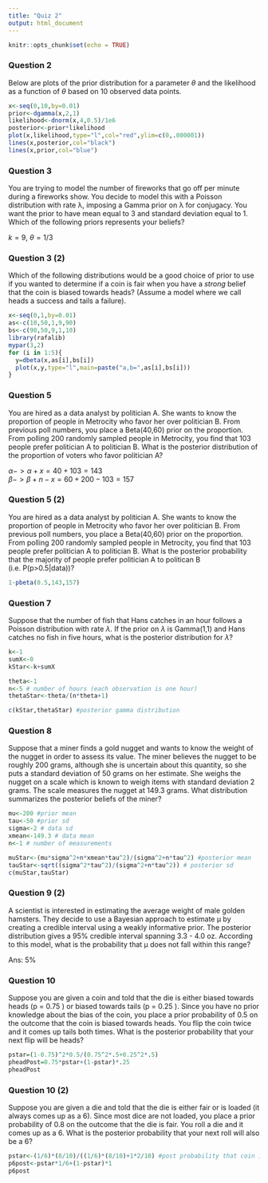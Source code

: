 ```yaml
---
title: "Quiz 2"
output: html_document
---
```


```r
knitr::opts_chunk$set(echo = TRUE)
```

### Question 2
Below are plots of the prior distribution for a parameter $\theta$ and the likelihood as a function of $\theta$ based on 10 observed data points.

```r
x<-seq(0,10,by=0.01)
prior<-dgamma(x,2,1)
likelihood<-dnorm(x,4,0.5)/1e6
posterior<-prior*likelihood
plot(x,likelihood,type="l",col="red",ylim=c(0,.000001))
lines(x,posterior,col="black")
lines(x,prior,col="blue")


```
### Question 3
You are trying to model the number of fireworks that go off per minute during a fireworks show. You decide to model this with a Poisson distribution with rate λ, imposing a Gamma prior on λ for conjugacy. You want the prior to have mean equal to 3 and standard deviation equal to 1. Which of the following priors represents your beliefs?

$k=9$, $\theta=1/3$

### Question 3 (2)
Which of the following distributions would be a good choice of prior to use if you wanted to determine if a coin is fair when you have a _strong_ belief that the coin is biased towards heads? (Assume a model where we call heads a success and tails a failure).

```r
x<-seq(0,1,by=0.01)
as<-c(10,50,1,9,90)
bs<-c(90,50,9,1,10)
library(rafalib)
mypar(3,2)
for (i in 1:5){
  y=dbeta(x,as[i],bs[i])
  plot(x,y,type="l",main=paste("a,b=",as[i],bs[i]))
}
```


### Question 5
You are hired as a data analyst by politician A. She wants to know the proportion of people in Metrocity who favor her over politician B. From previous poll numbers, you place a Beta(40,60) prior on the proportion. From polling 200 randomly sampled people in Metrocity, you find that 103 people prefer politician A to politician B. What is the posterior distribution of the proportion of voters who favor politician A?

$\alpha->\alpha+x=40+103=143$  
$\beta->\beta+n-x=60+200-103=157$  

### Question 5 (2)
You are hired as a data analyst by politician A. She wants to know the proportion of people in Metrocity who favor her over politician B. From previous poll numbers, you place a Beta(40,60) prior on the proportion. From polling 200 randomly sampled people in Metrocity, you find that 103 people prefer politician A to politician B. What is the posterior probability that the majority of people prefer politician A to politican B (i.e. P(p>0.5|data))?

```r
1-pbeta(0.5,143,157)
```
### Question 7
Suppose that the number of fish that Hans catches in an hour follows a Poisson distribution with rate $\lambda$. If the prior on $\lambda$ is Gamma(1,1) and Hans catches no fish in five hours, what is the posterior distribution for $\lambda$?

```r
k<-1
sumX<-0
kStar<-k+sumX

theta<-1
n<-5 # number of hours (each observation is one hour)
thetaStar<-theta/(n*theta+1)

c(kStar,thetaStar) #posterior gamma distribution
```


### Question 8
Suppose that a miner finds a gold nugget and wants to know the weight of the nugget in order to assess its value. The miner believes the nugget to be roughly 200 grams, although she is uncertain about this quantity, so she puts a standard deviation of 50 grams on her estimate. She weighs the nugget on a scale which is known to weigh items with standard deviation 2 grams. The scale measures the nugget at 149.3 grams. What distribution summarizes the posterior beliefs of the miner?

```r
mu<-200 #prior mean
tau<-50 #prior sd
sigma<-2 # data sd
xmean<-149.3 # data mean
n<-1 # number of measurements

muStar<-(mu*sigma^2+n*xmean*tau^2)/(sigma^2+n*tau^2) #posterior mean
tauStar<-sqrt((sigma^2*tau^2)/(sigma^2+n*tau^2)) # posterior sd
c(muStar,tauStar)
```
### Question 9 (2)
A scientist is interested in estimating the average weight of male golden hamsters. They decide to use a Bayesian approach to estimate μ by creating a credible interval using a weakly informative prior. The posterior distribution gives a 95% credible interval spanning 3.3 - 4.0 oz. According to this model, what is the probability that μ does not fall within this range?

Ans: 5%

### Question 10
Suppose you are given a coin and told that the die is either biased towards heads (p = 0.75 ) or biased towards tails (p = 0.25 ). Since you have no prior knowledge about the bias of the coin, you place a prior probability of 0.5 on the outcome that the coin is biased towards heads. You flip the coin twice and it comes up tails both times. What is the posterior probability that your next flip will be heads?

```r
pstar=(1-0.75)^2*0.5/(0.75^2*.5+0.25^2*.5)
pheadPost=0.75*pstar+(1-pstar)*.25
pheadPost
```
### Question 10 (2)
Suppose you are given a die and told that the die is either fair or is loaded (it always comes up as a 6). Since most dice are not loaded, you place a prior probability of 0.8 on the outcome that the die is fair. You roll a die and it comes up as a 6. What is the posterior probability that your next roll will also be a 6?

```r
pstar<-(1/6)*(8/10)/((1/6)*(8/10)+1*2/10) #post probability that coin is fair
p6post<-pstar*1/6+(1-pstar)*1
p6post
```




